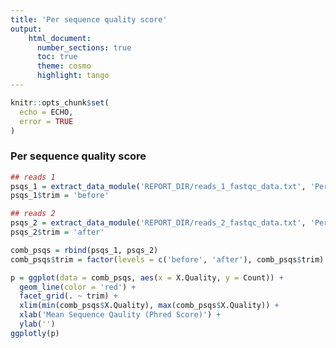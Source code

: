 ```yaml
---
title: 'Per sequence quality score'
output:
    html_document:
      number_sections: true
      toc: true
      theme: cosmo
      highlight: tango
---
```


```r
knitr::opts_chunk$set(
  echo = ECHO,
  error = TRUE
)
```

### Per sequence quality score

```r
## reads 1
psqs_1 = extract_data_module('REPORT_DIR/reads_1_fastqc_data.txt', 'Per sequence quality scores')
psqs_1$trim = 'before'

## reads 2
psqs_2 = extract_data_module('REPORT_DIR/reads_2_fastqc_data.txt', 'Per sequence quality scores')
psqs_2$trim = 'after'

comb_psqs = rbind(psqs_1, psqs_2)
comb_psqs$trim = factor(levels = c('before', 'after'), comb_psqs$trim)

p = ggplot(data = comb_psqs, aes(x = X.Quality, y = Count)) + 
  geom_line(color = 'red') + 
  facet_grid(. ~ trim) + 
  xlim(min(comb_psqs$X.Quality), max(comb_psqs$X.Quality)) + 
  xlab('Mean Sequence Qaulity (Phred Score)') + 
  ylab('')
ggplotly(p)
```